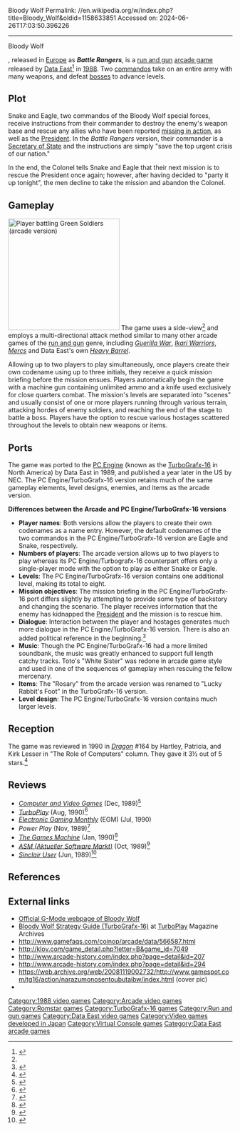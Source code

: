 Bloody Wolf
Permalink: //en.wikipedia.org/w/index.php?title=Bloody_Wolf&oldid=1158633851
Accessed on: 2024-06-26T17:03:50.396226



------
Bloody Wolf
{{Infobox video game
|title=Bloody Wolf
| image= Bloody Wolf flyer.png
|caption=
|developer = [[Data East]]
|publisher = [[Data East]], [[NEC Home Electronics]]
|designer = Yoshiaki Honda (Arcade & PCE)<br/>Tomotaka Osada (hardware)
|programmer = Takaaki Inoue<br/>Sōichi Akiyama (Arcade & PCE)<br/>Minoru Sano (PCE)
|artist = Shinji Noda<br/>Masanori Tokoro<br/>Takahide Koizumi<br/>Mix Man<br/>Dot Man (Arcade)<br/>Eiko Kurihara, Masahiko Ujita, Yutaka Kadode, Shinichi Kanamori, Takahide Koizumi (PCE)
|composer = Azusa Hara<br/>Hiroaki Yoshida<br/>Shuji Segawa<br/>Tatsuya Kiuchi<br/>Hitomi Komatsu (Arcade)<br/>Shogo Sakai, Takafumi Miura, Yuji Suzuki, Yusuke Takahama (PCE)
|released = [[1988 in video gaming|1988]] (Arcade), 1989 (PC Engine), 1990 (TurboGrafx) 2007 (Wii)
|platforms= [[Arcade Game]], [[TurboGrafx]]/[[PC Engine]], [[Virtual Console]]
|genre = [[Shoot 'em up#Run and gun|Run and gun]]
|modes = [[Single-player]], [[multiplayer]]
}}

{{Nihongo|'''''Bloody Wolf'''''|ならず者戦闘部隊ブラッディウルフ|Narazumono Sentō Butai Bloody Wolf|"Rogue Combat Squad: Bloody Wolf"}}, released in [[Europe]] as '''''Battle Rangers''''', is a [[Shoot 'em up#Run and gun|run and gun]] [[arcade game]] released by [[Data East]]<ref name="dataeast">{{cite web|url=http://www.vc-reviews.com/review/533/bloody-wolf.php|title=Bloody Wolf review for Virtual Console|website=VC Reviews|archive-url=https://archive.today/20070529045401/http://www.vc-reviews.com/review/533/bloody-wolf.php|archive-date=May 29, 2007|url-status=dead|access-date=January 27, 2009}}</ref> in [[1988 in video gaming|1988]]. Two [[commando]]s take on an entire army with many weapons, and defeat [[boss (video games)|bosses]] to advance levels.

==Plot==
Snake and Eagle, two commandos of the Bloody Wolf special forces, receive instructions from their commander to destroy the enemy's weapon base and rescue any allies who have been reported [[missing in action]], as well as the [[President of the United States|President]]. In the ''Battle Rangers'' version, their commander is a [[Secretary of State]] and the instructions are simply "save the top urgent crisis of our nation."

In the end, the Colonel tells Snake and Eagle that their next mission is to rescue the President once again; however, after having decided to "party it up tonight", the men decline to take the mission and abandon the Colonel.

==Gameplay==
[[Image:Battle Rangers.png|thumb|250px|right|''Player battling Green Soldiers'' (arcade version)]]
The game uses a side-view<ref name=dataeast/> and employs a multi-directional attack method similar to many other arcade games of the [[Shoot 'em up#Run and gun|run and gun]] genre, including ''[[Guerrilla War (arcade game)|Guerilla War]]'', ''[[Ikari Warriors]]'', ''[[Mercs]]'' and Data East's own ''[[Heavy Barrel]]''.

Allowing up to two players to play simultaneously, once players create their own codename using up to three initials, they receive a quick mission briefing before the mission ensues. Players automatically begin the game with a machine gun containing unlimited ammo and a knife used exclusively for close quarters combat. The mission's levels are separated into "scenes" and usually consist of one or more players running through various terrain, attacking hordes of enemy soldiers, and reaching the end of the stage to battle a boss. Players have the option to rescue various hostages scattered throughout the levels to obtain new weapons or items.

==Ports==
The game was ported to the [[PC Engine]] (known as the [[TurboGrafx-16]] in North America) by Data East in 1989, and published a year later in the US by NEC. The PC Engine/TurboGrafx-16 version retains much of the same gameplay elements, level designs, enemies, and items as the arcade version.

'''Differences between the Arcade and PC Engine/TurboGrafx-16 versions'''

* '''Player names''': Both versions allow the players to create their own codenames as a name entry. However, the default codenames of the two commandos in the PC Engine/TurboGrafx-16 version are Eagle and Snake, respectively.
* '''Numbers of players''': The arcade version allows up to two players to play whereas its PC Engine/Turbografx-16 counterpart offers only a single-player mode with the option to play as either Snake or Eagle.
* '''Levels''': The PC Engine/TurboGrafx-16 version contains one additional level, making its total to eight.
* '''Mission objectives''': The mission briefing in the PC Engine/TurboGrafx-16 port differs slightly by attempting to provide some type of backstory and changing the scenario. The player receives information that the enemy has kidnapped the [[President (government title)|President]] and the mission is to rescue him.
* '''Dialogue''': Interaction between the player and hostages generates much more dialogue in the PC Engine/TurboGrafx-16 version. There is also an added political reference in the beginning.<ref>{{cite web |last1=Mandelin |first1=Clyde |title=Game Translations that Turned Surprisingly Political |url=https://legendsoflocalization.com/game-translations-that-turned-surprisingly-political/#bloody-wolf-pc-engine |website=Legends of Localization|date=8 November 2018 }}</ref>
* '''Music''': Though the PC Engine/TurboGrafx-16 had a more limited soundbank, the music was greatly enhanced to support full length catchy tracks. Toto's "White Sister" was redone in arcade game style and used in one of the sequences of gameplay when rescuing the fellow mercenary.
* '''Items''': The "Rosary" from the arcade version was renamed to "Lucky Rabbit's Foot" in the TurboGrafx-16 version.
* '''Level design''': The PC Engine/TurboGrafx-16 version contains much larger levels.

==Reception==
The game was reviewed in 1990 in ''[[Dragon (magazine)|Dragon]]'' #164 by Hartley, Patricia, and Kirk Lesser in "The Role of Computers" column. They gave it 3½ out of 5 stars.<ref name="Dragon164">{{cite magazine|last1=Lesser|first1=Hartley|last2=Lesser|first2=Patricia|last3=Lesser|first3=Kirk|date=December 1990|title=The Role of Computers|url=https://www.annarchive.com/files/Drmg164.pdf#page=52|url-status=live|magazine=[[Dragon (magazine)|Dragon]]|issue=164|pages=47–57|archive-url=https://web.archive.org/web/20170129180403/https://www.annarchive.com/files/Drmg164.pdf|archive-date=January 29, 2017}}</ref>

==Reviews==
*''[[Computer and Video Games]]'' (Dec, 1989)<ref>{{Cite web|url=https://archive.org/details/cvg-magazine-097/page/n143/mode/2up|title=CVG Magazine Issue 097|date=December 1989}}</ref>
*''[[TurboPlay]]'' (Aug, 1990)<ref>{{Cite web|url=http://archives.tg-16.com/turbo_play_0002.htm|title=TurboPlay Magazine #02 (August/September 1990) :: TurboPlay Magazine Archives}}</ref>
*''[[Electronic Gaming Monthly]]'' (EGM) (Jul, 1990)
*''Power Play'' (Nov, 1989)<ref>{{Cite web|url=http://www.kultpower.de/archiv/heft_powerplay_1989-12_seite76|title = Kultpower Archiv: Komplettscan Powerplay 12/1989}}</ref>
*''[[The Games Machine]]'' (Jan, 1990)<ref>{{Cite web|url=https://archive.org/details/the-games-machine-26/page/n76/mode/2up|title=The Games Machine Issue 26}}</ref>
*''[[ASM (Aktueller Software Markt)]]'' (Oct, 1989)<ref>{{Cite web|url=https://archive.org/details/asm_magazine-1989-11/page/n57/mode/2up|title=Aktueller Software Markt (ASM) Magazine (November 1989)|date=November 1989}}</ref>
*''[[Sinclair User]]'' (Jun, 1989)<ref>{{Cite web|url=https://archive.org/details/sinclair-user-magazine-087/page/n73/mode/2up|title=Sinclair User Magazine Issue 087|date=June 1989}}</ref>

==References==
{{reflist}}

==External links==
* [https://web.archive.org/web/20081121004642/http://www.dataeastgames.com/title_bloodywolf.html Official G-Mode webpage of Bloody Wolf]
* [http://archives.tg-16.com/turbo_play_0003.htm#t10 Bloody Wolf Strategy Guide (TurboGrafx-16)] at [[TurboPlay]] Magazine Archives
* http://www.gamefaqs.com/coinop/arcade/data/566587.html
* http://klov.com/game_detail.php?letter=B&game_id=7049
* http://www.arcade-history.com/index.php?page=detail&id=207
* http://www.arcade-history.com/index.php?page=detail&id=294
* https://web.archive.org/web/20081119002732/http://www.gamespot.com/tg16/action/narazumonosentoubutaibw/index.html (cover pic)
* {{MobyGames|id=/bloody-wolf}}

[[Category:1988 video games]]
[[Category:Arcade video games]]
[[Category:Romstar games]]
[[Category:TurboGrafx-16 games]]
[[Category:Run and gun games]]
[[Category:Data East video games]]
[[Category:Video games developed in Japan]]
[[Category:Virtual Console games]]
[[Category:Data East arcade games]]
